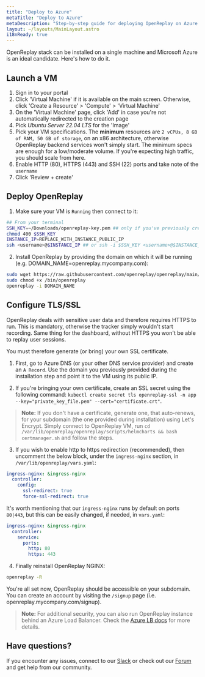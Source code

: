 ```yaml
---
title: "Deploy to Azure"
metaTitle: "Deploy to Azure"
metaDescription: "Step-by-step guide for deploying OpenReplay on Azure."
layout: ~/layouts/MainLayout.astro
i18nReady: true
---
```


<YoutubeVideo title="Watch how to deploy OpenReplay in your Azure infrastructure"
  description="If you don't like reading, you can follow this video tutorial showing you how to deploy OpenReplay in Azure"
  videoURL="https://www.youtube.com/watch?v=bkVw32UKf7Q"
  />



OpenReplay stack can be installed on a single machine and Microsoft Azure is an ideal candidate. Here's how to do it.

## Launch a VM

1. Sign in to your portal
2. Click 'Virtual Machine' if it is available on the main screen. Otherwise, click 'Create a Resource' > 'Compute' > 'Virtual Machine'
3. On the 'Virtual Machine' page, click 'Add' in case you're not automatically redirected to the creation page
4. Pick *Ubuntu Server 22.04 LTS* for the 'Image'
4. Pick your VM specifications. The **minimum** resources are `2 vCPUs, 8 GB of RAM, 50 GB of storage`, on an x86 architecture, otherwise OpenReplay backend services won't simply start. The minimum specs are enough for a low/moderate volume. If you're expecting high traffic, you should scale from here.
5. Enable HTTP (80), HTTPS (443) and SSH (22) ports and take note of the `username`
6. Click 'Review + create'

## Deploy OpenReplay

1. Make sure your VM is `Running` then connect to it:

```bash
## From your terminal
SSH_KEY=~/Downloads/openreplay-key.pem ## only if you've previously created an SSH key
chmod 400 $SSH_KEY
INSTANCE_IP=REPLACE_WITH_INSTANCE_PUBLIC_IP
ssh <username>@$INSTANCE_IP ## or ssh -i $SSH_KEY <username>@$INSTANCE_IP if you have a key
```

2. Install OpenReplay by providing the domain on which it will be running (e.g. DOMAIN_NAME=openreplay.mycompany.com):

```bash
sudo wget https://raw.githubusercontent.com/openreplay/openreplay/main/scripts/helmcharts/openreplay-cli -O /bin/openreplay 
sudo chmod +x /bin/openreplay
openreplay -i DOMAIN_NAME
```

## Configure TLS/SSL

OpenReplay deals with sensitive user data and therefore requires HTTPS to run. This is mandatory, otherwise the tracker simply wouldn't start recording. Same thing for the dashboard, without HTTPS you won't be able to replay user sessions.

You must therefore generate (or bring) your own SSL certificate.

1. First, go to Azure DNS (or your other DNS service provider) and create an `A Record`. Use the domain you previously provided during the installation step and point it to the VM using its public IP.

2. If you're bringing your own certificate, create an SSL secret using the following command: `kubectl create secret tls openreplay-ssl -n app --key="private_key_file.pem" --cert="certificate.crt"`.

> **Note:** If you don't have a certificate, generate one, that auto-renews, for your subdomain (the one provided during installation) using Let's Encrypt. Simply connect to OpenReplay VM, run `cd /var/lib/openreplay/openreplay/scripts/helmcharts && bash certmanager.sh` and follow the steps.

3. If you wish to enable http to https redirection (recommended), then uncomment the below block, under the `ingress-nginx` section, in `/var/lib/openreplay/vars.yaml`:
   
```yaml
ingress-nginx: &ingress-nginx
  controller:
    config:
      ssl-redirect: true
      force-ssl-redirect: true
```

It's worth mentioning that our `ingress-nginx` runs by default on ports `80|443`, but this can be easily changed, if needed, in `vars.yaml`:

```yaml
ingress-nginx: &ingress-nginx
  controller:
    service:
      ports:
        http: 80
        https: 443
```

4. Finally reinstall OpenReplay NGINX:

```bash
openreplay -R
```

You're all set now, OpenReplay should be accessible on your subdomain. You can create an account by visiting the `/signup` page (i.e. openreplay.mycompany.com/signup).

> **Note:** For additional security, you can also run OpenReplay instance behind an Azure Load Balancer. Check the [Azure LB docs](https://docs.microsoft.com/en-us/azure/load-balancer/load-balancer-overview) for more details.

## Have questions?

If you encounter any issues, connect to our [Slack](https://slack.openreplay.com) or check out our [Forum](https://forum.openreplay.com) and get help from our community.

